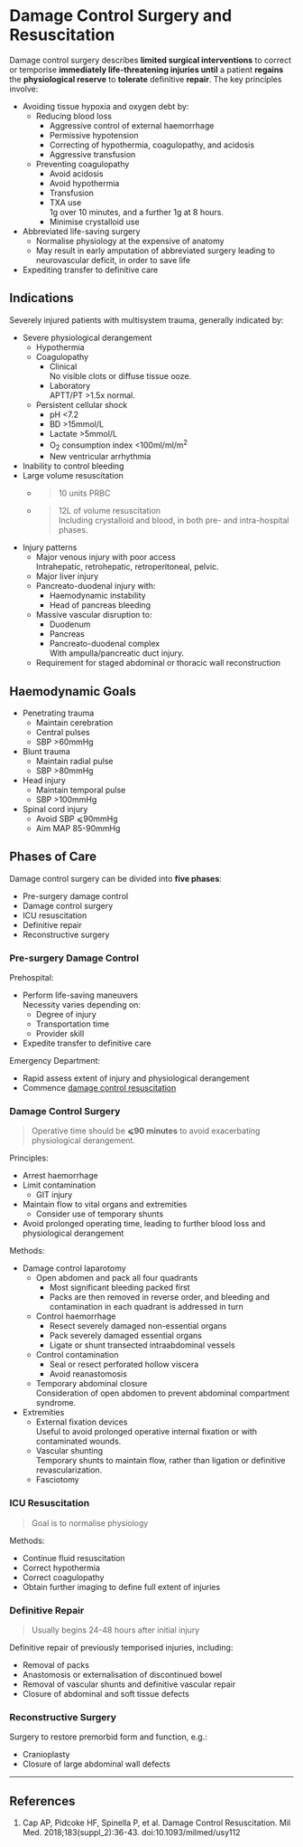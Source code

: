# Damage Control Surgery and Resuscitation

Damage control surgery describes **limited surgical interventions** to correct or temporise **immediately life-threatening injuries until** a patient **regains** the **physiological reserve** to **tolerate** definitive **repair**. The key principles involve:

* Avoiding tissue hypoxia and oxygen debt by:
	* Reducing blood loss
		* Aggressive control of external haemorrhage
		* Permissive hypotension
		* Correcting of hypothermia, coagulopathy, and acidosis
		* Aggressive transfusion\
	* Preventing coagulopathy\
		* Avoid acidosis
		* Avoid hypothermia
		* Transfusion\
		* TXA use\
		1g over 10 minutes, and a further 1g at 8 hours.
		* Minimise crystalloid use
* Abbreviated life-saving surgery
	* Normalise physiology at the expensive of anatomy
	* May result in early amputation of abbreviated surgery leading to neurovascular deficit, in order to save life
* Expediting transfer to definitive care


## Indications

Severely injured patients with multisystem trauma, generally indicated by:

* Severe physiological derangement	
	* Hypothermia
	* Coagulopathy
		* Clinical\
		No visible clots or diffuse tissue ooze.
		* Laboratory\
		APTT/PT >1.5x normal.
	* Persistent cellular shock
		* pH <7.2
		* BD >15mmol/L
		* Lactate >5mmol/L
		* O~2~ consumption index <100ml/ml/m^2^
		* New ventricular arrhythmia
* Inability to control bleeding
* Large volume resuscitation
	* >10 units PRBC
	* >12L of volume resuscitation\
	Including crystalloid and blood, in both pre- and intra-hospital phases.
* Injury patterns
	* Major venous injury with poor access\
	Intrahepatic, retrohepatic, retroperitoneal, pelvic.
	* Major liver injury\
	* Pancreato-duodenal injury with:
		* Haemodynamic instability
		* Head of pancreas bleeding
	* Massive vascular disruption to:
		* Duodenum
		* Pancreas
		* Pancreato-duodenal complex\
		With ampulla/pancreatic duct injury.
	* Requirement for staged abdominal or thoracic wall reconstruction


## Haemodynamic Goals

* Penetrating trauma
	* Maintain cerebration
	* Central pulses
	* SBP >60mmHg
* Blunt trauma
	* Maintain radial pulse
	* SBP >80mmHg
* Head injury
	* Maintain temporal pulse
	* SBP >100mmHg
* Spinal cord injury
	* Avoid SBP ⩽90mmHg
	* Aim MAP 85-90mmHg

## Phases of Care

Damage control surgery can be divided into **five phases**:

* Pre-surgery damage control
* Damage control surgery\
* ICU resuscitation
* Definitive repair
* Reconstructive surgery



### Pre-surgery Damage Control

Prehospital:

* Perform life-saving maneuvers\
Necessity varies depending on:
	* Degree of injury
	* Transportation time
	* Provider skill
* Expedite transfer to definitive care


Emergency Department:

* Rapid assess extent of injury and physiological derangement
* Commence [damage control resuscitation](/management/trauma/dcr.md)



### Damage Control Surgery

> Operative time should be **⩽90 minutes** to avoid exacerbating physiological derangement.


Principles:

* Arrest haemorrhage
* Limit contamination
	* GIT injury
* Maintain flow to vital organs and extremities
	* Consider use of temporary shunts
* Avoid prolonged operating time, leading to further blood loss and physiological derangement


Methods:

* Damage control laparotomy
	* Open abdomen and pack all four quadrants\
		* Most significant bleeding packed first
		* Packs are then removed in reverse order, and bleeding and contamination in each quadrant is addressed in turn
	* Control haemorrhage
		* Resect severely damaged non-essential organs
		* Pack severely damaged essential organs
		* Ligate or shunt transected intraabdominal vessels
	* Control contamination\
		* Seal or resect perforated hollow viscera
		* Avoid reanastomosis
	* Temporary abdominal closure\
	Consideration of open abdomen to prevent abdominal compartment syndrome.
* Extremities
	* External fixation devices\
	Useful to avoid prolonged operative internal fixation or with contaminated wounds.
	* Vascular shunting\
	Temporary shunts to maintain flow, rather than ligation or definitive revascularization.
	* Fasciotomy



### ICU Resuscitation

> Goal is to normalise physiology


Methods:

* Continue fluid resuscitation
* Correct hypothermia
* Correct coagulopathy
* Obtain further imaging to define full extent of injuries




### Definitive Repair

> Usually begins 24-48 hours after initial injury

Definitive repair of previously temporised injuries, including:

* Removal of packs
* Anastomosis or externalisation of discontinued bowel
* Removal of vascular shunts and definitive vascular repair
* Closure of abdominal and soft tissue defects



### Reconstructive Surgery


Surgery to restore premorbid form and function, e.g.:

* Cranioplasty
* Closure of large abdominal wall defects


---

## References

1. Cap AP, Pidcoke HF, Spinella P, et al. Damage Control Resuscitation. Mil Med. 2018;183(suppl_2):36-43. doi:10.1093/milmed/usy112
